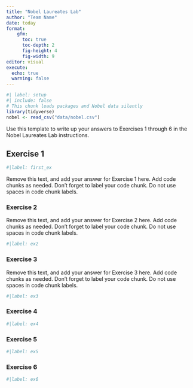 ```yaml
---
title: "Nobel Laureates Lab"
author: "Team Name"
date: today
format: 
    gfm: 
      toc: true
      toc-depth: 2
      fig-height: 4
      fig-width: 9
editor: visual
execute: 
  echo: true
  warning: false
---
```


```r
#| label: setup
#| include: false
# This chunk loads packages and Nobel data silently
library(tidyverse)
nobel <- read_csv("data/nobel.csv")
```

Use this template to write up your answers to Exercises 1 through 6 in the Nobel Laureates Lab instructions.

## Exercise 1

```r
#|label: first_ex

```

Remove this text, and add your answer for Exercise 1 here. Add code chunks as needed. Don't forget to label your code chunk. Do not use spaces in code chunk labels.

### Exercise 2

Remove this text, and add your answer for Exercise 2 here. Add code chunks as needed. Don't forget to label your code chunk. Do not use spaces in code chunk labels.

```r
#|label: ex2

```

### Exercise 3

Remove this text, and add your answer for Exercise 3 here. Add code chunks as needed. Don't forget to label your code chunk. Do not use spaces in code chunk labels.

```r
#|label: ex3

```

### Exercise 4

```r
#|label: ex4

```

### Exercise 5

```r
#|label: ex5

```

### Exercise 6

```r
#|label: ex6

```
